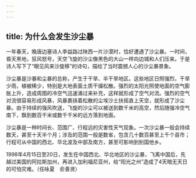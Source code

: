 ```yaml
---
---
---
```

title: 为什么会发生沙尘暴
---






一年春天，晚唐边塞诗人李益路过陕西一片沙漠时，恰好遭遇了沙尘暴。一时间，昏天黑地，狂风怒号，天空飞旋的沙尘像黑色的大山一样向边城和人们压来。于是诗人写下了“眼见风来沙旋移”的诗句，描绘了当时震撼人心的沙尘暴景象。



沙尘暴是沙暴和尘暴的总称，产生于干旱、半干旱地区。这些地区日照强烈，干旱少雨，植被稀少，特别是大地表面土质干燥松散。强烈的太阳光照使地面的空气膨胀上升，造成周围的冷空气迅速涌过来补充，这样就形成了空气对流。强烈的空气对流很容易形成风暴，风暴裹挟着松散的尘埃沙土扶摇直上天空，就形成了沙尘暴。由于持续的强风吹送，飞旋的沙尘可以被送到数千米的高空，然后随强冷空气南下，飘到数百千米或数千千米的远方落到地面。

沙尘暴是一种时间长、范围广、行程远的灾害性天气现象。一次沙尘暴一般会持续数天，甚至十天半个月；涉及的范围一般是数省，包含几十数百甚至上千个县市；行程可从中国的西北、华北波及中部及南方，甚至可影响到别国他乡。

1998年4月15日至20日，发生在中国西北、华北地区的沙尘暴，飞离中国后，先越过美国的阿拉斯加州，再进入加利福尼亚州，给“阳光之州”造成了4天暗无天日的可怕灾难。（任咏夏　俞善贤）